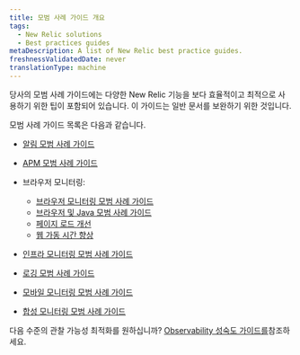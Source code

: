 ```yaml
---
title: 모범 사례 가이드 개요
tags:
  - New Relic solutions
  - Best practices guides
metaDescription: A list of New Relic best practice guides.
freshnessValidatedDate: never
translationType: machine
---
```


당사의 모범 사례 가이드에는 다양한 New Relic 기능을 보다 효율적이고 최적으로 사용하기 위한 팁이 포함되어 있습니다. 이 가이드는 일반 문서를 보완하기 위한 것입니다.

모범 사례 가이드 목록은 다음과 같습니다.

* [알림 모범 사례 가이드](/docs/new-relic-solutions/best-practices-guides/alerts-applied-intelligence/alerts-best-practices)

* [APM 모범 사례 가이드](/docs/new-relic-solutions/best-practices-guides/full-stack-observability/apm-best-practices-guide)

* 브라우저 모니터링:

  * [브라우저 모니터링 모범 사례 가이드](/docs/new-relic-solutions/best-practices-guides/full-stack-observability/browser-monitoring-best-practices-guide)
  * [브라우저 및 Java 모범 사례 가이드](/docs/new-relic-solutions/best-practices-guides/full-stack-observability/browser-monitoring-best-practices-java)
  * [페이지 로드 개선](/docs/new-relic-solutions/best-practices-guides/cx-improve-page-load)
  * [웹 가동 시간 향상](/docs/new-relic-solutions/best-practices-guides/cx-improve-web-uptime)

* [인프라 모니터링 모범 사례 가이드](/docs/new-relic-solutions/best-practices-guides/full-stack-observability/infrastructure-monitoring-best-practices-guide)

* [로깅 모범 사례 가이드](/docs/logs/get-started/logging-best-practices)

* [모바일 모니터링 모범 사례 가이드](/docs/new-relic-solutions/best-practices-guides/full-stack-observability/mobile-monitoring-best-practices-guide)

* [합성 모니터링 모범 사례 가이드](/docs/new-relic-solutions/best-practices-guides/full-stack-observability/synthetic-monitoring-best-practices-guide)

다음 수준의 관찰 가능성 최적화를 원하십니까? [Observability 성숙도 가이드를](/docs/new-relic-solutions/observability-maturity/introduction)참조하세요.
